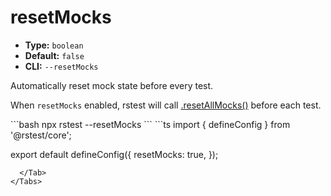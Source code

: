 # resetMocks

- **Type:** `boolean`
- **Default:** `false`
- **CLI:** `--resetMocks`

Automatically reset mock state before every test.

When `resetMocks` enabled, rstest will call [.resetAllMocks()](/api/rstest/mockFunctions#rstestresetallmocks) before each test.


<Tabs defaultValue='rstest.config.ts'>
  <Tab label="CLI">
  ```bash
  npx rstest --resetMocks
  ```
  </Tab>
  <Tab label="rstest.config.ts">
```ts
import { defineConfig } from '@rstest/core';

export default defineConfig({
  resetMocks: true,
});
```
  </Tab>
</Tabs>
